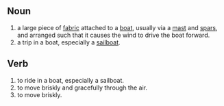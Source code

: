 ==Noun==
# a large piece of [[fabric]] attached to a [[boat]], usually via a [[mast]] and [[spar]]s, and arranged such that it causes the wind to drive the boat forward.
# a trip in a boat, especially a [[sailboat]].
==Verb==
# to ride in a boat, especially a sailboat.
# to move briskly and gracefully through the air.
# to move briskly.
